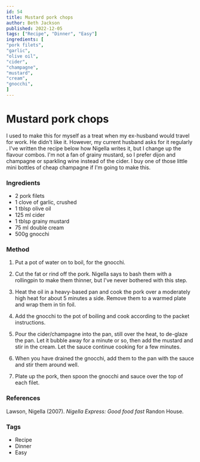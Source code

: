 ```yaml
---
id: 54
title: Mustard pork chops
author: Beth Jackson
published: 2022-12-05
tags: ["Recipe", "Dinner", "Easy"]
ingredients: [
"pork filets",
"garlic",
"olive oil",
"cider",
"champagne",
"mustard",
"cream",
"gnocchi",
]
---
```


# Mustard pork chops

<BlogTextWrapper>

I used to make this for myself as a treat when my ex-husband would travel for work. He didn't like it. However, my current husband asks for it regularly . I've written the recipe below how Nigella writes it, but I change up the flavour combos. I'm not a fan of grainy mustard, so I prefer dijon and champagne or sparkling wine instead of the cider. I buy one of those little mini bottles of cheap champagne if I'm going to make this.

</BlogTextWrapper>

<BlogTextWrapper>

### Ingredients

- 2 pork filets
- 1 clove of garlic, crushed
- 1 tblsp olive oil
- 125 ml cider
- 1 tblsp grainy mustard
- 75 ml double cream
- 500g gnocchi

</BlogTextWrapper>

<BlogTextWrapper>

### Method

1. Put a pot of water on to boil, for the gnocchi.

2. Cut the fat or rind off the pork. Nigella says to bash them with a rollingpin to make them thinner, but I've never bothered with this step.

3. Heat the oil in a heavy-based pan and cook the pork over a moderately high heat for about 5 minutes a side. Remove them to a warmed plate and wrap them in tin foil.

4. Add the gnocchi to the pot of boiling and cook according to the packet instructions.

5. Pour the cider/champagne into the pan, still over the heat, to de-glaze the pan. Let it bubble away for a minute or so, then add the mustard and stir in the cream. Let the sauce continue cooking for a few minutes.

6. When you have drained the gnocchi, add them to the pan with the sauce and stir them around well.

7. Plate up the pork, then spoon the gnocchi and sauce over the top of each filet.

</BlogTextWrapper>

<BlogTextWrapper>

### References

Lawson, Nigella (2007). _Nigella Express: Good food fast_ Randon House.

</BlogTextWrapper>

<BlogTextWrapper>

### Tags

- Recipe
- Dinner
- Easy

</BlogTextWrapper>
